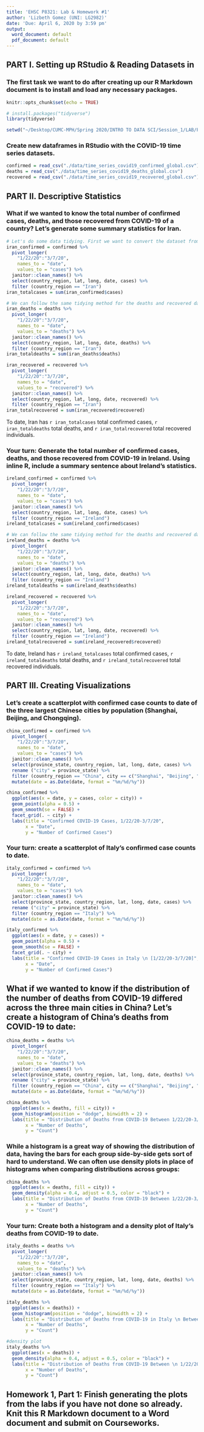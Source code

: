 ```yaml
---
title: 'EHSC P8321: Lab & Homework #1'
author: 'Lizbeth Gomez (UNI: LG2982)'
date: 'Due: April 6, 2020 by 3:59 pm'
output:
  word_document: default
  pdf_document: default
---
```


## PART I. Setting up RStudio & Reading Datasets in
### The first task we want to do after creating up our R Markdown document is to install and load any necessary packages.
```r
knitr::opts_chunk$set(echo = TRUE)

# install.packages("tidyverse")
library(tidyverse)

setwd("~/Desktop/CUMC-MPH/Spring 2020/INTRO TO DATA SCI/Session_1/LAB/P8321_LB1_PT1")
```


### Create new dataframes in RStudio with the COVID-19 time series datasets.
```r
confirmed = read_csv("./data/time_series_covid19_confirmed_global.csv")
deaths = read_csv("./data/time_series_covid19_deaths_global.csv")
recovered = read_csv("./data/time_series_covid19_recovered_global.csv")
```



## PART II. Descriptive Statistics
### What if we wanted to know the total number of confirmed cases, deaths, and those recovered from COVID-19 of a country? Let's generate some summary statistics for Iran.
```r
# Let's do some data tidying. First we want to convert the dataset from wide-to-long format using the pivot_longer function. We can use the janitor::clean_names() function to change the variable names into RStudio-friendly names. Next, we want to select only the variables of interest. Last, we can filter the dataset for cases in Iran only.
iran_confirmed = confirmed %>%
  pivot_longer(
    "1/22/20":"3/7/20",
    names_to = "date",
    values_to = "cases") %>%
  janitor::clean_names() %>% 
  select(country_region, lat, long, date, cases) %>% 
  filter (country_region == "Iran") 
iran_totalcases = sum(iran_confirmed$cases)

# We can follow the same tidying method for the deaths and recovered datasets.
iran_deaths = deaths %>%
  pivot_longer(
    "1/22/20":"3/7/20",
    names_to = "date",
    values_to = "deaths") %>%
  janitor::clean_names() %>% 
  select(country_region, lat, long, date, deaths) %>% 
  filter (country_region == "Iran")
iran_totaldeaths = sum(iran_deaths$deaths)

iran_recovered = recovered %>%
  pivot_longer(
    "1/22/20":"3/7/20",
    names_to = "date",
    values_to = "recovered") %>%
  janitor::clean_names() %>% 
  select(country_region, lat, long, date, recovered) %>% 
  filter (country_region == "Iran")
iran_totalrecovered = sum(iran_recovered$recovered)
```
To date, Iran has `r iran_totalcases` total confirmed cases, `r iran_totaldeaths` total deaths, and `r iran_totalrecovered` total recovered individuals.


### Your turn: Generate the total number of confirmed cases, deaths, and those recovered from COVID-19 in Ireland. Using inline R, include a summary sentence about Ireland's statistics.
```r

ireland_confirmed = confirmed %>%
  pivot_longer(
    "1/22/20":"3/7/20",
    names_to = "date",
    values_to = "cases") %>%
  janitor::clean_names() %>% 
  select(country_region, lat, long, date, cases) %>% 
  filter (country_region == "Ireland") 
ireland_totalcases = sum(ireland_confirmed$cases)

# We can follow the same tidying method for the deaths and recovered datasets.
ireland_deaths = deaths %>%
  pivot_longer(
    "1/22/20":"3/7/20",
    names_to = "date",
    values_to = "deaths") %>%
  janitor::clean_names() %>% 
  select(country_region, lat, long, date, deaths) %>% 
  filter (country_region == "Ireland")
ireland_totaldeaths = sum(ireland_deaths$deaths)

ireland_recovered = recovered %>%
  pivot_longer(
    "1/22/20":"3/7/20",
    names_to = "date",
    values_to = "recovered") %>%
  janitor::clean_names() %>% 
  select(country_region, lat, long, date, recovered) %>% 
  filter (country_region == "Ireland")
ireland_totalrecovered = sum(ireland_recovered$recovered)
```
To date, Ireland has `r ireland_totalcases` total confirmed cases, `r ireland_totaldeaths` total deaths, and `r ireland_totalrecovered` total recovered individuals.


## PART III. Creating Visualizations
### Let's create a scatterplot with confirmed case counts to date of the three largest Chinese cities by population (Shanghai, Beijing, and Chongqing).
```r
china_confirmed = confirmed %>%
  pivot_longer(
    "1/22/20":"3/7/20",
    names_to = "date",
    values_to = "cases") %>%
  janitor::clean_names() %>% 
  select(province_state, country_region, lat, long, date, cases) %>% 
  rename ("city" = province_state) %>% 
  filter (country_region == "China", city == c("Shanghai", "Beijing", "Chongqing")) %>% 
  mutate(date = as.Date(date, format = "%m/%d/%y"))

china_confirmed %>% 
  ggplot(aes(x = date, y = cases, color = city)) + 
  geom_point(alpha = 0.5) +
  geom_smooth(se = FALSE) +
  facet_grid(. ~ city) +
  labs(title = "Confirmed COVID-19 Cases, 1/22/20-3/7/20",
       x = "Date",
       y = "Number of Confirmed Cases")
```


### Your turn: create a scatterplot of Italy's confirmed case counts to date.
```r
italy_confirmed = confirmed %>%
  pivot_longer(
    "1/22/20":"3/7/20",
    names_to = "date",
    values_to = "cases") %>%
  janitor::clean_names() %>% 
  select(province_state, country_region, lat, long, date, cases) %>% 
  rename ("city" = province_state) %>% 
  filter (country_region == "Italy") %>% 
  mutate(date = as.Date(date, format = "%m/%d/%y"))

italy_confirmed %>% 
  ggplot(aes(x = date, y = cases)) + 
  geom_point(alpha = 0.5) +
  geom_smooth(se = FALSE) +
  facet_grid(. ~ city) +
  labs(title = "Confirmed COVID-19 Cases in Italy \n [1/22/20-3/7/20]",
       x = "Date",
       y = "Number of Confirmed Cases")
```


## What if we wanted to know if the distribution of the number of deaths from COVID-19 differed across the three main cities in China? Let's create a histogram of China's deaths from COVID-19 to date:
```r
china_deaths = deaths %>%
  pivot_longer(
    "1/22/20":"3/7/20",
    names_to = "date",
    values_to = "deaths") %>%
  janitor::clean_names() %>% 
  select(province_state, country_region, lat, long, date, deaths) %>% 
  rename ("city" = province_state) %>% 
  filter (country_region == "China", city == c("Shanghai", "Beijing", "Chongqing")) %>% 
  mutate(date = as.Date(date, format = "%m/%d/%y"))

china_deaths %>% 
  ggplot(aes(x = deaths, fill = city)) + 
  geom_histogram(position = "dodge", binwidth = 2) +
  labs(title = "Distribution of Deaths from COVID-19 Between 1/22/20-3/7/20",
       x = "Number of Deaths",
       y = "Count")
```


### While a histogram is a great way of showing the distribution of data, having the bars for each group side-by-side gets sort of hard to understand. We can often use density plots in place of histograms when comparing distributions across groups:
```r
china_deaths %>% 
  ggplot(aes(x = deaths, fill = city)) + 
  geom_density(alpha = 0.4, adjust = 0.5, color = "black") +
  labs(title = "Distribution of Deaths from COVID-19 Between 1/22/20-3/7/20",
       x = "Number of Deaths",
       y = "Count")
```


### Your turn: Create both a histogram and a density plot of Italy's deaths from COVID-19 to date.
```r

italy_deaths = deaths %>%
  pivot_longer(
    "1/22/20":"3/7/20",
    names_to = "date",
    values_to = "deaths") %>%
  janitor::clean_names() %>% 
  select(province_state, country_region, lat, long, date, deaths) %>% 
  filter (country_region == "Italy") %>% 
  mutate(date = as.Date(date, format = "%m/%d/%y"))

italy_deaths %>% 
  ggplot(aes(x = deaths)) + 
  geom_histogram(position = "dodge", binwidth = 2) +
  labs(title = "Distribution of Deaths from COVID-19 in Italy \n Between 1/22/20-3/7/20",
       x = "Number of Deaths",
       y = "Count")

#density plot
italy_deaths %>% 
  ggplot(aes(x = deaths)) + 
  geom_density(alpha = 0.4, adjust = 0.5, color = "black") +
  labs(title = "Distribution of Deaths from COVID-19 Between \n 1/22/20-3/7/20",
       x = "Number of Deaths",
       y = "Count")

```



## Homework 1, Part 1: Finish generating the plots from the labs if you have not done so already. Knit this R Markdown document to a Word document and submit on Courseworks.